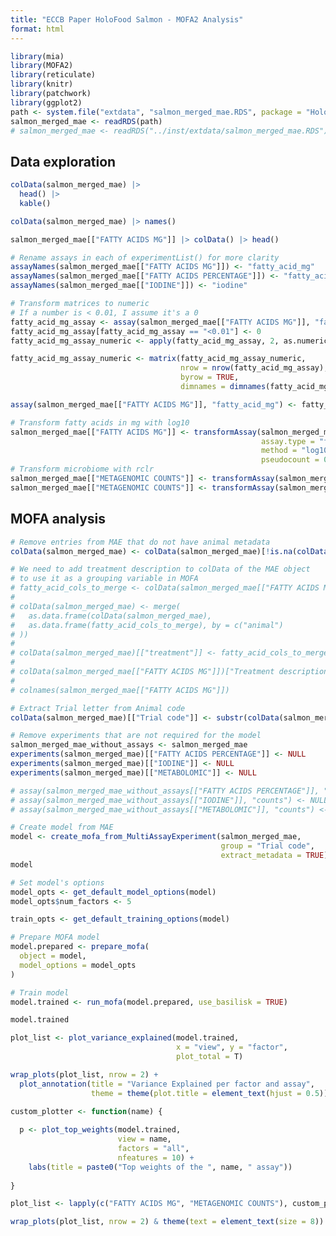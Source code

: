 ```yaml
---
title: "ECCB Paper HoloFood Salmon - MOFA2 Analysis"
format: html
---
```


```r
library(mia)
library(MOFA2)
library(reticulate)
library(knitr)
library(patchwork)
library(ggplot2)
path <- system.file("extdata", "salmon_merged_mae.RDS", package = "HoloFoodR")
salmon_merged_mae <- readRDS(path)
# salmon_merged_mae <- readRDS("../inst/extdata/salmon_merged_mae.RDS")
```

## Data exploration

```r
colData(salmon_merged_mae) |>
  head() |>
  kable()
```

```r
colData(salmon_merged_mae) |> names()
```

```r
salmon_merged_mae[["FATTY ACIDS MG"]] |> colData() |> head()
```

```r
# Rename assays in each of experimentList() for more clarity
assayNames(salmon_merged_mae[["FATTY ACIDS MG"]]) <- "fatty_acid_mg"
assayNames(salmon_merged_mae[["FATTY ACIDS PERCENTAGE"]]) <- "fatty_acid_percentage"
assayNames(salmon_merged_mae[["IODINE"]]) <- "iodine"
```

```r
# Transform matrices to numeric
# If a number is < 0.01, I assume it's a 0
fatty_acid_mg_assay <- assay(salmon_merged_mae[["FATTY ACIDS MG"]], "fatty_acid_mg")
fatty_acid_mg_assay[fatty_acid_mg_assay == "<0.01"] <- 0
fatty_acid_mg_assay_numeric <- apply(fatty_acid_mg_assay, 2, as.numeric) 

fatty_acid_mg_assay_numeric <- matrix(fatty_acid_mg_assay_numeric,
                                      nrow = nrow(fatty_acid_mg_assay),
                                      byrow = TRUE,
                                      dimnames = dimnames(fatty_acid_mg_assay))

assay(salmon_merged_mae[["FATTY ACIDS MG"]], "fatty_acid_mg") <- fatty_acid_mg_assay_numeric
```


```r
# Transform fatty acids in mg with log10
salmon_merged_mae[["FATTY ACIDS MG"]] <- transformAssay(salmon_merged_mae[["FATTY ACIDS MG"]],
                                                        assay.type = "fatty_acid_mg",
                                                        method = "log10",
                                                        pseudocount = 0.01 / 2)
# Transform microbiome with rclr
salmon_merged_mae[["METAGENOMIC COUNTS"]] <- transformAssay(salmon_merged_mae[["METAGENOMIC COUNTS"]], method = "relabundance")
salmon_merged_mae[["METAGENOMIC COUNTS"]] <- transformAssay(salmon_merged_mae[["METAGENOMIC COUNTS"]], assay.type = "relabundance", method = "rclr")
```

## MOFA analysis

```r
# Remove entries from MAE that do not have animal metadata
colData(salmon_merged_mae) <- colData(salmon_merged_mae)[!is.na(colData(salmon_merged_mae)[["animal"]]), ]

# We need to add treatment description to colData of the MAE object
# to use it as a grouping variable in MOFA
# fatty_acid_cols_to_merge <- colData(salmon_merged_mae[["FATTY ACIDS MG"]])[c("Treatment description", "animal", "accession")]
# 
# colData(salmon_merged_mae) <- merge(
#   as.data.frame(colData(salmon_merged_mae),
#   as.data.frame(fatty_acid_cols_to_merge), by = c("animal")
# ))
# 
# colData(salmon_merged_mae)[["treatment"]] <- fatty_acid_cols_to_merge[["Treatment description"]]
# 
# colData(salmon_merged_mae[["FATTY ACIDS MG"]])["Treatment description"]
# 
# colnames(salmon_merged_mae[["FATTY ACIDS MG"]])
```

```r
# Extract Trial letter from Animal code
colData(salmon_merged_mae)[["Trial code"]] <- substr(colData(salmon_merged_mae)[["Animal code"]], 2, 2)
```


```r
# Remove experiments that are not required for the model
salmon_merged_mae_without_assays <- salmon_merged_mae
experiments(salmon_merged_mae)[["FATTY ACIDS PERCENTAGE"]] <- NULL
experiments(salmon_merged_mae)[["IODINE"]] <- NULL
experiments(salmon_merged_mae)[["METABOLOMIC"]] <- NULL

# assay(salmon_merged_mae_without_assays[["FATTY ACIDS PERCENTAGE"]], "counts") <- NULL
# assay(salmon_merged_mae_without_assays[["IODINE"]], "counts") <- NULL
# assay(salmon_merged_mae_without_assays[["METABOLOMIC"]], "counts") <- NULL

# Create model from MAE
model <- create_mofa_from_MultiAssayExperiment(salmon_merged_mae,
                                               group = "Trial code",
                                               extract_metadata = TRUE)
model
```
```r
# Set model's options
model_opts <- get_default_model_options(model)
model_opts$num_factors <- 5

train_opts <- get_default_training_options(model)

# Prepare MOFA model
model.prepared <- prepare_mofa(
  object = model,
  model_options = model_opts
)

# Train model
model.trained <- run_mofa(model.prepared, use_basilisk = TRUE)
```
```r
model.trained
```

```r
plot_list <- plot_variance_explained(model.trained,
                                     x = "view", y = "factor",
                                     plot_total = T)

wrap_plots(plot_list, nrow = 2) +
  plot_annotation(title = "Variance Explained per factor and assay",
                  theme = theme(plot.title = element_text(hjust = 0.5)))
```
```r
custom_plotter <- function(name) {
  
  p <- plot_top_weights(model.trained,
                        view = name,
                        factors = "all",
                        nfeatures = 10) +
    labs(title = paste0("Top weights of the ", name, " assay"))
  
}

plot_list <- lapply(c("FATTY ACIDS MG", "METAGENOMIC COUNTS"), custom_plotter)

wrap_plots(plot_list, nrow = 2) & theme(text = element_text(size = 8))
```


